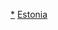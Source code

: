{{Catnav|頁面分類|地理|地理模板|大洲模板|各大洲國家模板|歐洲国家模板}}
{{Catnav|頁面分類|地理|地理模板|大洲模板|歐洲模板|歐洲国家模板}}
{{Catnav|頁面分類|地理|区域地理|大洲|歐洲|歐洲模板|歐洲国家模板}}
{{Catnav|頁面分類|地理|国家|歐洲国家|愛沙尼亞}}

[[Category:愛沙尼亞|*]]
[[Category:歐洲國家模板|Estonia]]